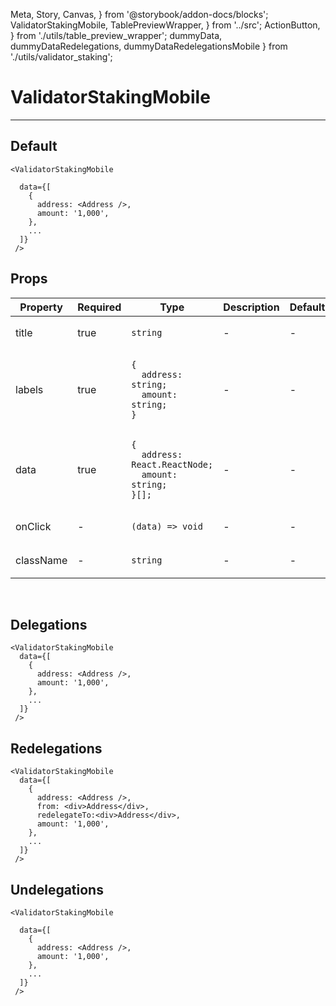   Meta, Story, Canvas,
} from '@storybook/addon-docs/blocks';
  ValidatorStakingMobile, TablePreviewWrapper,
} from '../src';
  ActionButton,
} from './utils/table_preview_wrapper';
  dummyData, dummyDataRedelegations, dummyDataRedelegationsMobile
} from './utils/validator_staking';

<Meta title="ValidatorStakingMobile" component={ValidatorStakingMobile} />

# ValidatorStakingMobile
---

## Default
<Canvas>
  <Story name="Default">
    <ValidatorStakingMobile  data={dummyData} tablePaginationColor = '#fffff'/>
  </Story>
</Canvas>

```
<ValidatorStakingMobile
  
  data={[
    {
      address: <Address />,
      amount: '1,000',
    },
    ...
  ]}
 />
```

## Props
<table>
<thead>
  <tr>
    <th>Property</th>
    <th>Required</th>
    <th>Type</th>
    <th>Description</th>
    <th>Default</th>
  </tr>
  </thead>
  <tbody>
  <tr>
    <td>title</td>
    <td>true</td>
    <td>

`string`

  </td>
    <td>-</td>
    <td>-</td>
  </tr>

  <tr>
    <td>labels</td>
    <td>true</td>
    <td>

```
{
  address: string;
  amount: string;
}
```

  </td>
    <td>-</td>
    <td>-</td>
  </tr>

  <tr>
    <td>data</td>
    <td>true</td>
    <td>

```
{
  address: React.ReactNode;
  amount: string;
}[];
```

  </td>
    <td>-</td>
    <td>-</td>
  </tr>

  <tr>
    <td>onClick</td>
    <td>-</td>
    <td>

`(data) => void`

  </td>
    <td>-</td>
    <td>-</td>
  </tr>

  <tr>
    <td>className</td>
    <td>-</td>
    <td>

`string`

  </td>
    <td>-</td>
    <td>-</td>
  </tr>
  </tbody>
</table>
<br/>


## Delegations
<Canvas>
  <Story name="Delegations">
    <ValidatorStakingMobile  data={dummyData} tablePaginationColor = '#fffff' />
  </Story>
</Canvas>

```
<ValidatorStakingMobile
  data={[
    {
      address: <Address />,
      amount: '1,000',
    },
    ...
  ]}
 />
```

## Redelegations
<Canvas>
  <Story name="Redelegations">
    <ValidatorStakingMobile data={dummyDataRedelegationsMobile} tablePaginationColor = '#fffff'/>
  </Story>
</Canvas>

```
<ValidatorStakingMobile
  data={[
    {
      address: <Address />,
      from: <div>Address</div>,
      redelegateTo:<div>Address</div>,
      amount: '1,000',
    },
    ...
  ]}
 />
```

## Undelegations
<Canvas>
  <Story name="Undelegations">
    <ValidatorStakingMobile data={dummyData} tablePaginationColor = '#fffff' />
  </Story>
</Canvas>

```
<ValidatorStakingMobile
 
  data={[
    {
      address: <Address />,
      amount: '1,000',
    },
    ...
  ]}
 />
```
